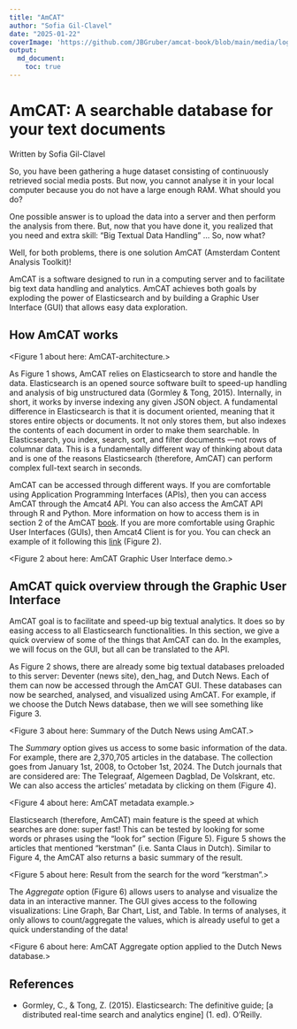 ```yaml
---
title: "AmCAT"
author: "Sofia Gil-Clavel"
date: "2025-01-22"
coverImage: 'https://github.com/JBGruber/amcat-book/blob/main/media/logo.svg'
output:
  md_document:
    toc: true
---
```


# AmCAT: A searchable database for your text documents

Written by Sofia Gil-Clavel

So, you have been gathering a huge dataset consisting of continuously retrieved social media posts. But now, you cannot analyse it in your local computer because you do not have a large enough RAM. What should you do?

One possible answer is to upload the data into a server and then perform the analysis from there. But, now that you have done it, you realized that you need and extra skill: “Big Textual Data Handling” ... So, now what?

Well, for both problems, there is one solution AmCAT (Amsterdam Content Analysis Toolkit)!

AmCAT is a software designed to run in a computing server and to facilitate big text data handling and analytics. AmCAT achieves both goals by exploding the power of Elasticsearch and by building a Graphic User Interface (GUI) that allows easy data exploration.

## How AmCAT works

\<Figure 1 about here: AmCAT-architecture.\>

As Figure 1 shows, AmCAT relies on Elasticsearch to store and handle the data. Elasticsearch is an opened source software built to speed-up handling and analysis of big unstructured data (Gormley & Tong, 2015). Internally, in short, it works by inverse indexing any given JSON object. A fundamental difference in Elasticsearch is that it is document oriented, meaning that it stores entire objects or documents. It not only stores them, but also indexes the contents of each document in order to make them searchable. In Elasticsearch, you index, search, sort, and filter documents —not rows of columnar data. This is a fundamentally different way of thinking about data and is one of the reasons Elasticsearch (therefore, AmCAT) can perform complex full-text search in seconds.

AmCAT can be accessed through different ways. If you are comfortable using Application Programming Interfaces (APIs), then you can access AmCAT through the Amcat4 API. You can also access the AmCAT API through R and Python. More information on how to access them is in section 2 of the AmCAT [book](https://amcat.nl/book/02._getting-started). If you are more comfortable using Graphic User Interfaces (GUIs), then Amcat4 Client is for you. You can check an example of it following this [link](https://amcat4.labs.vu.nl/) (Figure 2).

\<Figure 2 about here: AmCAT Graphic User Interface demo.\>

## AmCAT quick overview through the Graphic User Interface

AmCAT goal is to facilitate and speed-up big textual analytics. It does so by easing access to all Elasticsearch functionalities. In this section, we give a quick overview of some of the things that AmCAT can do. In the examples, we will focus on the GUI, but all can be translated to the API.

As Figure 2 shows, there are already some big textual databases preloaded to this server: Deventer (news site), den_hag, and Dutch News. Each of them can now be accessed through the AmCAT GUI. These databases can now be searched, analysed, and visualized using AmCAT. For example, if we choose the Dutch News database, then we will see something like Figure 3.

\<Figure 3 about here: Summary of the Dutch News using AmCAT.\>

The *Summary* option gives us access to some basic information of the data. For example, there are 2,370,705 articles in the database. The collection goes from January 1st, 2008, to October 1st, 2024. The Dutch journals that are considered are: The Telegraaf, Algemeen Dagblad, De Volskrant, etc. We can also access the articles’ metadata by clicking on them (Figure 4).

\<Figure 4 about here: AmCAT metadata example.\>

Elasticsearch (therefore, AmCAT) main feature is the speed at which searches are done: super fast! This can be tested by looking for some words or phrases using the “look for” section (Figure 5). Figure 5 shows the articles that mentioned “kerstman” (i.e. Santa Claus in Dutch). Similar to Figure 4, the AmCAT also returns a basic summary of the result.

\<Figure 5 about here: Result from the search for the word “kerstman”.\>

The *Aggregate* option (Figure 6) allows users to analyse and visualize the data in an interactive manner. The GUI gives access to the following visualizations: Line Graph, Bar Chart, List, and Table. In terms of analyses, it only allows to count/aggregate the values, which is already useful to get a quick understanding of the data!

\<Figure 6 about here: AmCAT Aggregate option applied to the Dutch News database.\>

## References

-   Gormley, C., & Tong, Z. (2015). Elasticsearch: The definitive guide; [a distributed real-time search and analytics engine] (1. ed). O’Reilly.
